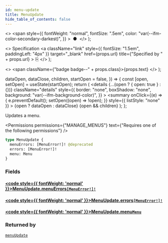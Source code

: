 ```yaml
---
id: menu-update
title: MenuUpdate
hide_table_of_contents: false
---
```


  <>
    <span
      style={{
        fontWeight: "normal",
        fontSize: ".5em",
        color: "var(--ifm-color-secondary-darkest)",
      }}
    >
      &nbsp;●&nbsp;
    </span>
  </>
);

  <>
    Specification
    <a
      className="link"
      style={{ fontSize: "1.5em", paddingLeft: "4px" }}
      target="\_blank"
      href={props.url}
      title={"Specified by " + props.url}
    >
      ⎘
    </a>
  </>
);

  <>
    <span className={"badge badge--" + props.class}>{props.text}</span>
  </>
);


  dataOpen,
  dataClose,
  children,
  startOpen = false,
}) => {
  const [open, setOpen] = useState(startOpen);
  return (
    <details
      {...(open ? { open: true } : {})}
      className="details"
      style={{
        border: "none",
        boxShadow: "none",
        background: "var(--ifm-background-color)",
      }}
    >
      <summary
        onClick={(e) => {
          e.preventDefault();
          setOpen((open) => !open);
        }}
        style={{ listStyle: "none" }}
      >
        {open ? dataOpen : dataClose}
      </summary>
      {open && children}
    </details>
  );
};

Updates a menu.

<Permissions
  permissions={"MANAGE_MENUS"}
  text={"Requires one of the following permissions"}
/>

```graphql
type MenuUpdate {
  menuErrors: [MenuError!]! @deprecated
  errors: [MenuError!]!
  menu: Menu
}
```

### Fields

#### [<code style={{ fontWeight: 'normal' }}>MenuUpdate.<b>menuErrors</b></code>](#)<Bullet />[`[MenuError!]!`](../../../api-reference/menu/objects/menu-error) <Badge class="secondary" text="deprecated"/> <Badge class="secondary" text="non-null"/> <Badge class="secondary" text="object"/>

> <Badge
>   class="warning"
>   text="DEPRECATED: This field will be removed in Saleor 4.0. Use `errors` field instead."
> />

#### [<code style={{ fontWeight: 'normal' }}>MenuUpdate.<b>errors</b></code>](#)<Bullet />[`[MenuError!]!`](../../../api-reference/menu/objects/menu-error) <Badge class="secondary" text="non-null"/> <Badge class="secondary" text="object"/>

>

#### [<code style={{ fontWeight: 'normal' }}>MenuUpdate.<b>menu</b></code>](#)<Bullet />[`Menu`](../../../api-reference/menu/objects/menu) <Badge class="secondary" text="object"/>

>

### Returned by

[`menuUpdate`](../../../api-reference/menu/mutations/menu-update) <Badge class="secondary" text="mutation"/>

